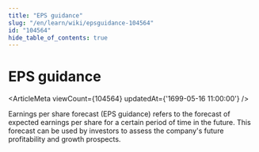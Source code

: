 ```yaml
---
title: "EPS guidance"
slug: "/en/learn/wiki/epsguidance-104564"
id: "104564"
hide_table_of_contents: true
---
```



# EPS guidance

<ArticleMeta viewCount={104564} updatedAt={'1699-05-16 11:00:00'} />

Earnings per share forecast (EPS guidance) refers to the forecast of expected earnings per share for a certain period of time in the future. This forecast can be used by investors to assess the company's future profitability and growth prospects.
